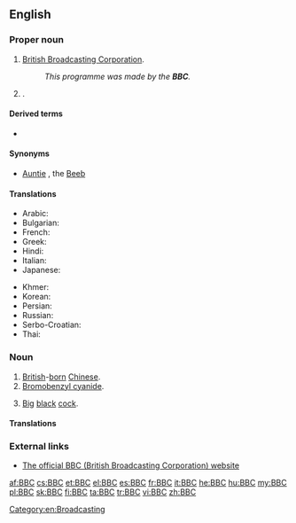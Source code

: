 {{also|ВВС}}
==English==
{{wikipedia|dab=BBC (disambiguation)|BBC}}

===Proper noun===
{{en-proper noun}}

# {{context|''usually preceded by'' "the"|lang=en}} [[British Broadcasting Corporation]].
#: ''This programme was made by the '''BBC'''.''
# {{w|Blades Business Crew}}.

====Derived terms====
* {{l|en|BBC English}}

====Synonyms====
* {{sense|British Broadcasting Corporation}} [[Auntie]] {{qualifier|nickname}}, the [[Beeb]] {{qualifier|nickname}}

====Translations====
{{trans-top|British Broadcasting Corporation}}
* Arabic: {{t-|ar|بي بي سي|m|tr=bii bii sii}}
* Bulgarian: {{t-|bg|Би Би Си|tr=Bi bi sí}}
* French: {{t+|fr|BBC|f}}
* Greek: {{t-|el|Μπι Μπι Σι|tr=Bi Bi Si}}
* Hindi: {{t-|hi|बीबीसी|tr=bībīsī}}
* Italian: {{t+|it|BBC|f}}
* Japanese: {{t-|ja|ビー・ビー・シー|tr=bī bī shī}}
{{trans-mid}}
* Khmer: {{t-|km|ប៊ីប៊ីស៊ី|tr=bii bii sii|sc=Khmr}}
* Korean: {{t-|ko|비비시|tr=bibisi|sc=Hang}}
* Persian: {{t-|fa|بی‌بی‌سی|sc=fa-Arab}}
* Russian: {{t-|ru|Би-би-си|f|tr=Bi-bi-sí}}
* Serbo-Croatian: {{t-|sh|Би-би-си|m|tr=Bi-bi-si|sc=Cyrl}}
* Thai: {{t-|th|บีบีซี|tr=bee-bee-see}}
{{trans-bottom}}

===Noun===
{{en-noun}}

# [[British]]-[[born]] [[Chinese]].
# [[bromobenzyl cyanide#English|Bromobenzyl cyanide]].
# {{context|slang|vulgar|lang=en}} [[big|Big]] [[black]] [[cock]].

====Translations====
{{trans-top|British-born Chinese}}
{{trans-mid}}
{{trans-bottom}}

===External links===
* [http://www.bbc.co.uk The official BBC (British Broadcasting Corporation) website]

[[Category:en:Broadcasting]]

[[af:BBC]]
[[cs:BBC]]
[[et:BBC]]
[[el:BBC]]
[[es:BBC]]
[[fr:BBC]]
[[it:BBC]]
[[he:BBC]]
[[hu:BBC]]
[[my:BBC]]
[[pl:BBC]]
[[sk:BBC]]
[[fi:BBC]]
[[ta:BBC]]
[[tr:BBC]]
[[vi:BBC]]
[[zh:BBC]]